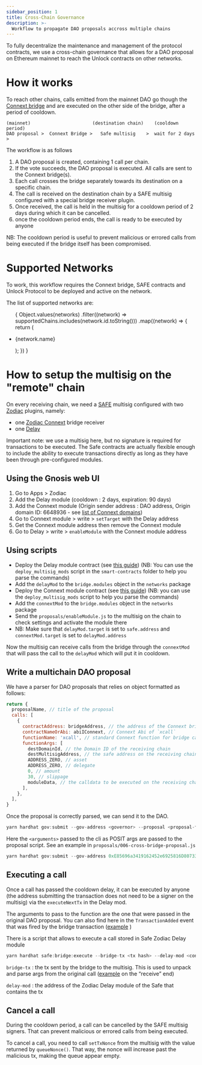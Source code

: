 ```yaml
---
sidebar_position: 1
title: Cross-Chain Governance
description: >-
  Workflow to propagate DAO proposals accross multiple chains
---
```



To fully decentralize the maintenance and management of the protocol contracts, we use a cross-chain governance that allows for a DAO proposal on Ethereum mainnet to reach the Unlock contracts on other networks.

# How it works

To reach other chains, calls emitted from the mainnet DAO go though the [Connext bridge](https://www.connext.network/) and are executed on the other side of the bridge, after a period of cooldown.

```
(mainnet)                       (destination chain)    (cooldown period)
DAO proposal >  Connext Bridge >   Safe multisig    >  wait for 2 days   >
```

The workflow is as follows

1. A DAO proposal is created, containing 1 call per chain.
2. If the vote succeeds, the DAO proposal is executed. All calls are sent to the Connext bridge(s).
3. Each call crosses the bridge separately towards its destination on a specific chain.
4. The call is received on the destination chain by a SAFE multisig configured with a special bridge receiver plugin.
5. Once received, the call is held in the multisig for a cooldown period of 2 days during which it can be cancelled.
6. once the cooldown period ends, the call is ready to be executed by anyone

NB: The cooldown period is useful to prevent malicious or errored calls from being executed if the bridge itself has been compromised.


# Supported Networks

To work, this workflow requires the Connext bridge, SAFE contracts and Unlock Protocol to be deployed 
and active on the network.

The list of supported networks are:





<ul>
{
Object.values(networks)
  .filter((network) => supportedChains.includes(network.id.toString()))
  .map((network) => {
  return (
    <li key={network.id}>
      <p>{network.name}</p>
    </li>
  );  
})
}
</ul>


# How to setup the multisig on the "remote" chain

On every receiving chain, we need a [SAFE](https://safe.global/) multisig configured with two [Zodiac](https://zodiac.wiki/index.php/ZODIAC.WIKI) plugins, namely:

- one [Zodiac Connext](https://github.com/gnosis/zodiac-module-connext/) bridge receiver
- one [Delay](https://zodiac.wiki/index.php/Category:Delay_Modifier)

Important note: we use a multisig here, but no signature is required for transactions to be executed. The Safe contracts are actually flexible enough to include the ability to execute transactions directly as long as they have been through pre-configured modules. 

## Using the Gnosis web UI

1. Go to Apps > Zodiac
2. Add the Delay module (cooldown : 2 days, expiration: 90 days)
3. Add the Connext module (Origin sender address : DAO address, Origin domain ID: 6648936 - see [list of Connext domains](https://docs.connext.network/resources/deployments#ethereum))
4. Go to Connext module > write > `setTarget` with the Delay address
5. Get the Connext module address then remove the Connext module
6. Go to Delay > write > `enableModule` with the Connext module address

## Using scripts 


- Deploy the Delay module contract (see [this guide](https://github.com/gnosis/zodiac-modifier-delay/blob/main/docs/setup_guide.md)) 
(NB: You can use the `deploy_multisig_mods` script in the `smart-contracts` folder to help you parse the commands)
- Add the `delayMod` to the `bridge.modules` object in the `networks` package
- Deploy the Connext module contract (see [this guide](https://github.com/gnosis/zodiac-modifier-delay/blob/main/docs/setup_guide.md)) (NB: you can use the `deploy_multisig_mods` script to help you parse the commands)
- Add the `connextMod` to the `bridge.modules` object in the `networks` package
- Send the `proposals/enableModule.js` to the multisig on the chain to check settings and activate the module there
- NB: Make sure that `delayMod.target` is set to `safe.address` and `connextMod.target` is set to `delayMod.address`

Now the multisig can receive calls from the bridge through the `connextMod` that will pass the call to the `delayMod` which will put it in cooldown.

## Write a multichain DAO proposal

We have a parser for DAO proposals that relies on object formatted as follows:

```jsx
return {
  proposalName, // title of the proposal
  calls: [
    {
      contractAddress: bridgeAddress, // the address of the Connext bridge
      contractNameOrAbi: abiIConnext, // Connext Abi of `xcall`
      functionName: 'xcall', // standard Connext function for bridge call
      functionArgs: [
        destDomainId, // the Domain ID of the receiving chain
        destMultisigAddress, // the safe address on the receiving chain
        ADDRESS_ZERO, // asset
        ADDRESS_ZERO, // delegate
        0, // amount
        30, // slippage
        moduleData, // the calldata to be executed on the receiving chain
      ],
    },
  ],
}
```

Once the proposal is correctly parsed, we can send it to the DAO.

```jsx
yarn hardhat gov:submit --gov-address <governor> --proposal <proposal-filepath> --network gnosis <arguments>
```

Here the `<arguments>` passed to the cli as POSIT args are passed to the proposal script. See an example in `proposals/006-cross-bridge-proposal.js`

```jsx
yarn hardhat gov:submit --gov-address 0xE85696a3419162452e6925816D8073374e4190b7 --proposal proposals/006-cross-bridge-proposal.js --network gnosis 137 0xfa2709Aa98F051c4190d70dE38F7c7A330c60ab7 0x2411336105D4451713d23B5156038A48569EcE3a
```

## Executing a call

Once a call has passed the cooldown delay, it can be executed by anyone (the address submitting the transaction does not need to be a signer on the multisig) via the `executeNextTx` in the Delay mod.

The arguments to pass to the function are the one that were passed in the original DAO proposal. You can also find here in the `TransactionAdded` event that was fired by the bridge transaction ([example](https://polygonscan.com/tx/0xc7bb22753a6c9fccb9c389cd2c3108361f6ed9d3e069134844842d63cdd24ca9#eventlog) )

There is a script that allows to execute a call stored in Safe Zodiac Delay module

```jsx
yarn hardhat safe:bridge:execute --bridge-tx <tx hash> --delay-mod <contract address> --network <network name>
```

`bridge-tx` : the tx sent by the bridge to the multisig. This is used to unpack and parse args from the original call ([example](https://connextscan.io/tx/0xb24ccc8a014be54acfe764f86c04ca9ec7669a8aaafb38610b1cc029a37379a2) on the “receive” end)

`delay-mod` : the address of the Zodiac Delay module of the Safe that contains the tx

## Cancel a call

During the cooldown period, a call can be cancelled by the SAFE multisig signers. That can prevent malicious or errored calls from being executed. 

To cancel a call, you need to call `setTxNonce` from the multisig with the value returned by `queueNonce()`. That way, the nonce will increase past the malicious tx, making the queue appear empty.
